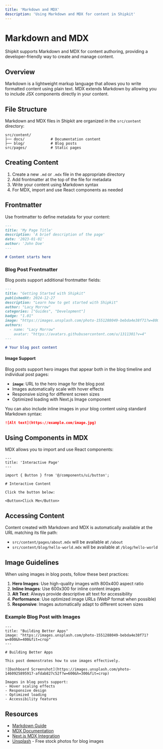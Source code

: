 ```yaml
---
title: 'Markdown and MDX'
description: 'Using Markdown and MDX for content in Shipkit'
---
```


# Markdown and MDX

Shipkit supports Markdown and MDX for content authoring, providing a developer-friendly way to create and manage content.

## Overview

Markdown is a lightweight markup language that allows you to write formatted content using plain text. MDX extends Markdown by allowing you to include JSX components directly in your content.

## File Structure

Markdown and MDX files in Shipkit are organized in the `src/content` directory:

```
src/content/
├── docs/            # Documentation content
├── blog/            # Blog posts
src/pages/           # Static pages
```

## Creating Content

1. Create a new `.md` or `.mdx` file in the appropriate directory
2. Add frontmatter at the top of the file for metadata
3. Write your content using Markdown syntax
4. For MDX, import and use React components as needed

## Frontmatter

Use frontmatter to define metadata for your content:

```md
---
title: 'My Page Title'
description: 'A brief description of the page'
date: '2023-01-01'
author: 'John Doe'
---

# Content starts here
```

### Blog Post Frontmatter

Blog posts support additional frontmatter fields:

```md
---
title: "Getting Started with Shipkit"
publishedAt: 2024-12-27
description: "Learn how to get started with Shipkit"
author: "Lacy Morrow"
categories: ["Guides", "Development"]
badge: "1.01"
image: "https://images.unsplash.com/photo-1551288049-bebda4e38f71?w=800&h=400&fit=crop"
authors:
  - name: "Lacy Morrow"
    avatar: "https://avatars.githubusercontent.com/u/1311301?v=4"
---

# Your blog post content
```

#### Image Support

Blog posts support hero images that appear both in the blog timeline and individual post pages:

- **`image`**: URL to the hero image for the blog post
- Images automatically scale with hover effects
- Responsive sizing for different screen sizes
- Optimized loading with Next.js Image component

You can also include inline images in your blog content using standard Markdown syntax:

```md
![Alt text](https://example.com/image.jpg)
```

## Using Components in MDX

MDX allows you to import and use React components:

```mdx
---
title: 'Interactive Page'
---

import { Button } from '@/components/ui/button';

# Interactive Content

Click the button below:

<Button>Click Me</Button>
```

## Accessing Content

Content created with Markdown and MDX is automatically available at the URL matching its file path:

- `src/content/pages/about.mdx` will be available at `/about`
- `src/content/blog/hello-world.mdx` will be available at `/blog/hello-world`

## Image Guidelines

When using images in blog posts, follow these best practices:

1. **Hero Images**: Use high-quality images with 800x400 aspect ratio
2. **Inline Images**: Use 600x300 for inline content images
3. **Alt Text**: Always provide descriptive alt text for accessibility
4. **Performance**: Use optimized image URLs (WebP format when possible)
5. **Responsive**: Images automatically adapt to different screen sizes

### Example Blog Post with Images

```mdx
---
title: "Building Better Apps"
image: "https://images.unsplash.com/photo-1551288049-bebda4e38f71?w=800&h=400&fit=crop"
---

# Building Better Apps

This post demonstrates how to use images effectively.

![Dashboard Screenshot](https://images.unsplash.com/photo-1460925895917-afdab827c52f?w=600&h=300&fit=crop)

Images in blog posts support:
- Hover scaling effects
- Responsive design
- Optimized loading
- Accessibility features
```

## Resources

- [Markdown Guide](https://www.markdownguide.org/)
- [MDX Documentation](https://mdxjs.com/)
- [Next.js MDX Integration](https://nextjs.org/docs/advanced-features/using-mdx)
- [Unsplash](https://unsplash.com/) - Free stock photos for blog images

